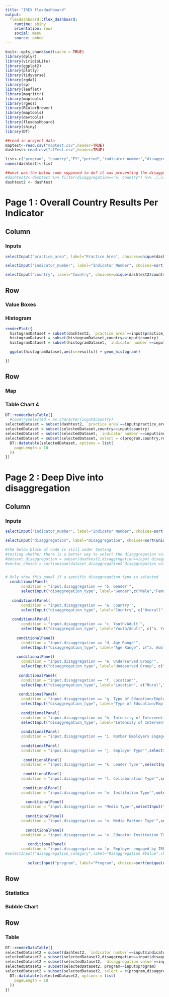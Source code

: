 ```yaml
---
title: "IREX flexdashboard"
output: 
  flexdashboard::flex_dashboard:
    runtime: shiny
    orientation: rows
    social: menu
    source: embed
--- 
```


```r
knitr::opts_chunk$set(cache = TRUE)
library(dplyr)
library(viridisLite)
library(ggplot2)
library(plotly)
library(tidyverse)
library(rgdal)
library(sp)
library(leaflet)
library(magrittr)
library(maptools)
library(rgeos)
library(RColorBrewer)
library(maptools)
library(devtools)
library(flexdashboard)
library(shiny)
library(DT)

##read in project data
maptest<-read.csv("maptest.csv",header=TRUE)
dashtest<-read.csv("sfTest.csv",header=TRUE)

list<-c("program", "country","FY","period","indicator number","disaggregation","disaggregation value","timing","noData","results","practice area")
names(dashtest)<-list 

##what was the below code supposed to do? it was preventing the disaggregations from being displayed properly
#dashtest2<-dashtest %>% filter(disaggregation=="a. Country") %>% .[,c(1,2,3,4,5,10,11)]
dashtest2 <- dashtest

```




Page 1 : Overall Country Results Per Indicator {data-icon="fa-list"}
===================================== 

Column {.sidebar}
-------------------------------------
### Inputs

```r
selectInput("practice_area", label="Practice Area", choices=unique(dashtest2$`practice area`))

selectInput("indicator_number", label="Indicator Number", choices=sort(unique(dashtest2$`indicator number`)))

selectInput("country", label="Country", choices=unique(dashtest2$country)) 


```

Row
------------------------------------- 


### Value Boxes 



### Histogram
```r

renderPlot({ 
  histogramDataset = subset(dashtest2, `practice area`==input$practice_area) 
  histogramDataset = subset(histogramDataset,country==input$country) 
  histogramDataset = subset(histogramDataset, `indicator number`==input$indicator_number)

  ggplot(histogramDataset,aes(x=results)) + geom_histogram()

})
```


Row {.tabset}
------------------------------------- 

### Map

### Table Chart 4  

```r
DT::renderDataTable({ 
  #countrySelected = as.character(input$country) 
selectedDataset = subset(dashtest2, `practice area`==input$practice_area) 
selectedDataset = subset(selectedDataset,country==input$country) 
selectedDataset = subset(selectedDataset, `indicator number`==input$indicator_number)
selectedDataset = subset(selectedDataset, select = c(program,country,results))
  DT::datatable(selectedDataset, options = list(
    pageLength = 10
  ))
})
```

Page 2 : Deep Dive into disaggregation {data-icon="fa-map"}
===================================== 

Column {.sidebar}
-------------------------------------
### Inputs

```r

selectInput("indicator_number", label="Indicator Number", choices=sort(unique(dashtest2$`indicator number`)))

selectInput("disaggregation", label="Disaggregation", choices=sort(unique(dashtest2$disaggregation))) 

#The below block of code is still under testing
#testing whether there is a better way to select the disaggregation values
#dataset_disaggregation = subset(dashtest2,disaggregation==input.disaggregation)
#vector_choice = sort(unique(dataset_disaggregation$`disaggregation value`)) 


# Only show this panel if a specific disaggregation type is selected
  conditionalPanel(
       condition = "input.disaggregation == 'b. Gender'",
       selectInput("disaggregation_type", label="Gender",c("Male","Female")))  
   
   conditionalPanel(
       condition = "input.disaggregation == 'a. Country'",
       selectInput("disaggregation_type", label="Country", c("Overall")))   
   
   conditionalPanel(
       condition = "input.disaggregation == 'c. Youth/Adult'",
       selectInput("disaggregation_type", label="Youth/Adult", c("a. Youth","b. Adult"))) 
   
     conditionalPanel(
       condition = "input.disaggregation == 'd. Age Range'",
       selectInput("disaggregation_type", label="Age Range", c("a. Adolescence (10-14)","b. Late adolescence (15-19)","c. Young adulthood (20-24)","d. Transition to adulthood (25-29)")))  
     
     conditionalPanel(
       condition = "input.disaggregation == 'e. Underserved Group'",
       selectInput("disaggregation_type", label="Undeserved Group", c("a. underserved due to sexual orientation","b. Persons with disabilities","c. Low economic status ","d. Racial/ethnic/religious group","e. Other","Overall                                 ")))  
     
      conditionalPanel(
       condition = "input.disaggregation == 'f. Location'",
       selectInput("disaggregation_type", label="Location", c("Rural","Semi-urban","Urban")))  
      
      conditionalPanel(
       condition = "input.disaggregation == 'g. Type of Education/Employment Status Change'",
       selectInput("disaggregation_type", label="Type of Education/Employment Status", c("From unemployment to part-time/informal employment","Received promotion to more senior position and/or salary increase","Started own business or enterprise")))   
      
       conditionalPanel(
       condition = "input.disaggregation == 'h. Intensity of Intervention'",
       selectInput("disaggregation_type", label="Intensity of Intervention", c("a. Short-term","b. Medium-term","c. Long-term ")))   
       
       conditionalPanel(
       condition = "input.disaggregation == 'i. Number Employers Engaged in Following Ways'",selectInput("disaggregation_type", label="Number Employers Engaged in Following Ways", c("Contributing to educational content/curricula","Internships/apprenticeships")))   
       
       conditionalPanel(
       condition = "input.disaggregation == 'j. Employer Type'",selectInput("disaggregation_type", label="Employer Type", c("Civil society/media Government","Other", "Private sector"))) 
       
        conditionalPanel(
       condition = "input.disaggregation == 'k. Leader Type'",selectInput("disaggregation_type", label="Leader Type", c("CSO","Educator", "HEI/Career center Library ","Media","Other"))) 
        
        conditionalPanel(
       condition = "input.disaggregation == 'l. Collaboration Type'",selectInput("disaggregation_type", label="Collaboration Type", c("Between education institutions Between libraries","CSO to CSO", " Media to media outlet ","Other"))) 
        
        conditionalPanel(
       condition = "input.disaggregation == 'm. Institution Type'",selectInput("disaggregation_type", label="Institution Type", c("CSO","Government agency/institution", "HEI/Community college/Career center","Library","Non-state news outlet","Other","Primary/secondary school"))) 
        
         conditionalPanel(
       condition = "input.disaggregation == 'Media Type'",selectInput("disaggregation_type", label="Media Type", c("Online Radio","TV"))) 
         
         conditionalPanel(
       condition = "input.disaggregation == 'n. Media Partner Type'",selectInput("disaggregation_type", label="Media Partner Type", c("Citizen Journalist","Mixed Media Outlet","Print Media Outlet","Radio Outlet","TV Outlet"))) 
         
         conditionalPanel(
       condition = "input.disaggregation == 'o. Educator Institution Type'",selectInput("disaggregation_type", label="Educator Institution Type", c("Primary/secondary school")))
 
          conditionalPanel(
       condition = "input.disaggregation == 'p. Employer engaged by IREX/partner'",selectInput("disaggregation_type", label="Engaged By", c("a.  IREX","b. IREX partner"))) 
#selectInput("disaggregation_category",label="Disaggregation #Value",choices=vector_choice) 
          
          selectInput("program", label="Program", choices=sort(unique(dashtest2$program))) 

```

Row
------------------------------------- 

### Statistics

### Bubble Chart

Row
------------------------------------- 

### Table 
```r
DT::renderDataTable({ 
selectedDataset2 = subset(dashtest2, `indicator number`==input$indicator_number) 
selectedDataset2 = subset(selectedDataset2,disaggregation==input$disaggregation) 
selectedDataset2 = subset(selectedDataset2, `disaggregation value`==input$disaggregation_type) 
selectedDataset2 = subset(selectedDataset2, program==input$program)
selectedDataset2 = subset(selectedDataset2, select = c(program,disaggregation,`disaggregation value`,results))
  DT::datatable(selectedDataset2, options = list(
    pageLength = 10
  ))
})
```
